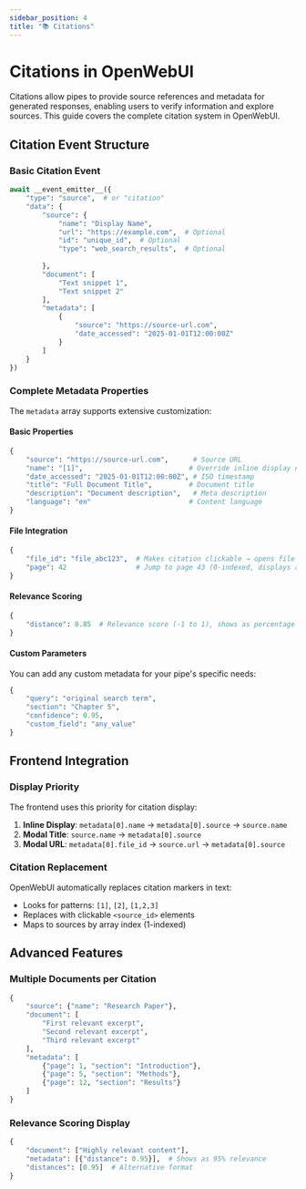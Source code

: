 ```yaml
---
sidebar_position: 4
title: "📚 Citations"
---
```


# Citations in OpenWebUI

Citations allow pipes to provide source references and metadata for generated responses, enabling users to verify information and explore sources. This guide covers the complete citation system in OpenWebUI.

## Citation Event Structure

### Basic Citation Event

```python
await __event_emitter__({
    "type": "source",  # or "citation"
    "data": {
        "source": {
            "name": "Display Name",
            "url": "https://example.com",  # Optional
            "id": "unique_id",  # Optional
            "type": "web_search_results",  # Optional
    
        },
        "document": [
            "Text snippet 1",
            "Text snippet 2"
        ],
        "metadata": [
            {
                "source": "https://source-url.com",
                "date_accessed": "2025-01-01T12:00:00Z"
            }
        ]
    }
})
```

### Complete Metadata Properties

The `metadata` array supports extensive customization:

#### Basic Properties
```python
{
    "source": "https://source-url.com",      # Source URL
    "name": "[1]",                          # Override inline display name
    "date_accessed": "2025-01-01T12:00:00Z", # ISO timestamp
    "title": "Full Document Title",         # Document title
    "description": "Document description",   # Meta description
    "language": "en"                        # Content language
}
```

#### File Integration
```python
{
    "file_id": "file_abc123",  # Makes citation clickable → opens file
    "page": 42                 # Jump to page 43 (0-indexed, displays as 1-indexed)
}
```

#### Relevance Scoring
```python
{
    "distance": 0.85  # Relevance score (-1 to 1), shows as percentage
}
```

#### Custom Parameters
You can add any custom metadata for your pipe's specific needs:
```python
{
    "query": "original search term",
    "section": "Chapter 5",
    "confidence": 0.95,
    "custom_field": "any_value"
}
```

## Frontend Integration

### Display Priority

The frontend uses this priority for citation display:

1. **Inline Display**: `metadata[0].name` → `metadata[0].source` → `source.name`
2. **Modal Title**: `source.name` → `metadata[0].source`  
3. **Modal URL**: `metadata[0].file_id` → `source.url` → `metadata[0].source`

### Citation Replacement

OpenWebUI automatically replaces citation markers in text:

- Looks for patterns: `[1]`, `[2]`, `[1,2,3]`
- Replaces with clickable `<source_id>` elements
- Maps to sources by array index (1-indexed)

## Advanced Features

### Multiple Documents per Citation

```python
{
    "source": {"name": "Research Paper"},
    "document": [
        "First relevant excerpt",
        "Second relevant excerpt", 
        "Third relevant excerpt"
    ],
    "metadata": [
        {"page": 1, "section": "Introduction"},
        {"page": 5, "section": "Methods"},
        {"page": 12, "section": "Results"}
    ]
}
```

### Relevance Scoring Display

```python
{
    "document": ["Highly relevant content"],
    "metadata": [{"distance": 0.95}],  # Shows as 95% relevance
    "distances": [0.95]  # Alternative format
}
```